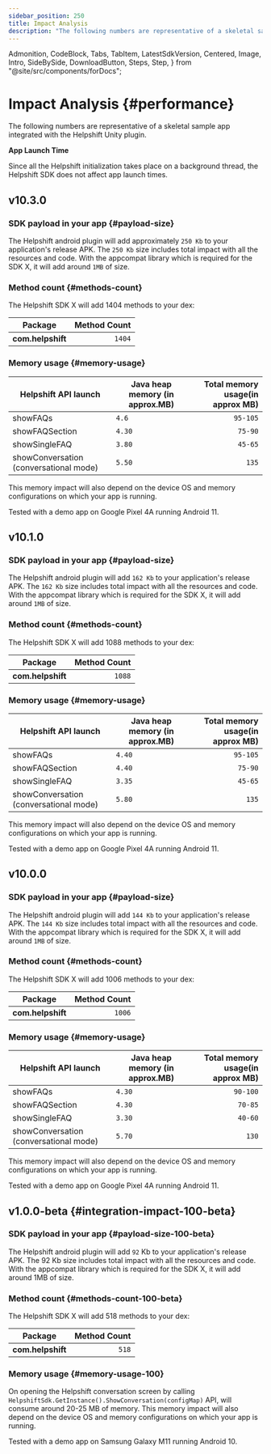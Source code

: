 ```yaml
---
sidebar_position: 250
title: Impact Analysis
description: "The following numbers are representative of a skeletal sample appintegrated with the Helpshift Unity plugin."
---
```


  Admonition,
  CodeBlock,
  Tabs,
  TabItem,
  LatestSdkVersion,
  Centered,
  Image,
  Intro,
  SideBySide,
  DownloadButton,
  Steps,
  Step,
} from "@site/src/components/forDocs";

# Impact Analysis {#performance}

<Intro>

The following numbers are representative of a skeletal sample app
integrated with the Helpshift Unity plugin.

</Intro>

<Admonition type="info" title="Note">

**App Launch Time**

Since all the Helpshift initialization takes place on a background thread, the Helpshift SDK does not affect app launch times.

</Admonition>

## v10.3.0

### SDK payload in your app {#payload-size}

The Helpshift android plugin will add approximately `250 Kb` to your application's release APK.
The `250 Kb` size includes total impact with all the resources and code.
With the appcompat library which is required for the SDK X, it will add around `1MB` of size.

### Method count {#methods-count}

The Helpshift SDK X will add 1404 methods to your dex:

| Package           | Method Count |
| ----------------- | -----------: |
| **com.helpshift** |       `1404` |

### Memory usage {#memory-usage}

| Helpshift API launch                   | Java heap memory (in approx.MB) | Total memory usage(in approx MB) |
| -------------------------------------- | ------------------------------- | -------------------------------: |
| showFAQs                               | `4.6`                          |                         `95-105` |
| showFAQSection                         | `4.30`                          |                          `75-90` |
| showSingleFAQ                          | `3.80`                          |                          `45-65` |
| showConversation (conversational mode) | `5.50`                          |                            `135` |

This memory impact will also depend on the device OS and memory configurations on which your app is running.

<Admonition type="info" title="Note">

Tested with a demo app on Google Pixel 4A running Android 11.

</Admonition>


## v10.1.0

### SDK payload in your app {#payload-size}

The Helpshift android plugin will add `162 Kb` to your application's release APK.
The `162 Kb` size includes total impact with all the resources and code.
With the appcompat library which is required for the SDK X, it will add around `1MB` of size.

### Method count {#methods-count}

The Helpshift SDK X will add 1088 methods to your dex:

| Package           | Method Count |
| ----------------- | -----------: |
| **com.helpshift** |       `1088` |

### Memory usage {#memory-usage}

| Helpshift API launch                   | Java heap memory (in approx.MB) | Total memory usage(in approx MB) |
| -------------------------------------- | ------------------------------- | -------------------------------: |
| showFAQs                               | `4.40`                          |                         `95-105` |
| showFAQSection                         | `4.40`                          |                          `75-90` |
| showSingleFAQ                          | `3.35`                          |                          `45-65` |
| showConversation (conversational mode) | `5.80`                          |                            `135` |

This memory impact will also depend on the device OS and memory configurations on which your app is running.

<Admonition type="info" title="Note">

Tested with a demo app on Google Pixel 4A running Android 11.

</Admonition>

## v10.0.0

### SDK payload in your app {#payload-size}

The Helpshift android plugin will add `144 Kb` to your application's release APK.
The `144 Kb` size includes total impact with all the resources and code.
With the appcompat library which is required for the SDK X, it will add around `1MB` of size.

### Method count {#methods-count}

The Helpshift SDK X will add 1006 methods to your dex:

| Package           | Method Count |
| ----------------- | -----------: |
| **com.helpshift** |       `1006` |

### Memory usage {#memory-usage}

| Helpshift API launch                   | Java heap memory (in approx.MB) | Total memory usage(in approx MB) |
| -------------------------------------- | ------------------------------- | -------------------------------: |
| showFAQs                               | `4.30`                          |                         `90-100` |
| showFAQSection                         | `4.30`                          |                          `70-85` |
| showSingleFAQ                          | `3.30`                          |                          `40-60` |
| showConversation (conversational mode) | `5.70`                          |                            `130` |

This memory impact will also depend on the device OS and memory configurations on which your app is running.

<Admonition type="info" title="Note">

Tested with a demo app on Google Pixel 4A running Android 11.

</Admonition>

## v1.0.0-beta {#integration-impact-100-beta}

### SDK payload in your app {#payload-size-100-beta}

The Helpshift android plugin will add `92` Kb to your application's release APK. The 92 Kb size includes total impact with all the resources and code. With the appcompat library which is required for the SDK X, it will add around 1MB of size.

### Method count {#methods-count-100-beta}

The Helpshift SDK X will add 518 methods to your dex:

| Package           | Method Count |
| ----------------- | -----------: |
| **com.helpshift** |        `518` |

### Memory usage {#memory-usage-100}

On opening the Helpshift conversation screen by calling `HelpshiftSdk.GetInstance().ShowConversation(configMap)` API, will consume around 20-25 MB of memory. This memory impact will also depend on the device OS and memory configurations on which your app is running.

<Admonition type="info" title="Note">

Tested with a demo app on Samsung Galaxy M11 running Android 10.

</Admonition>
